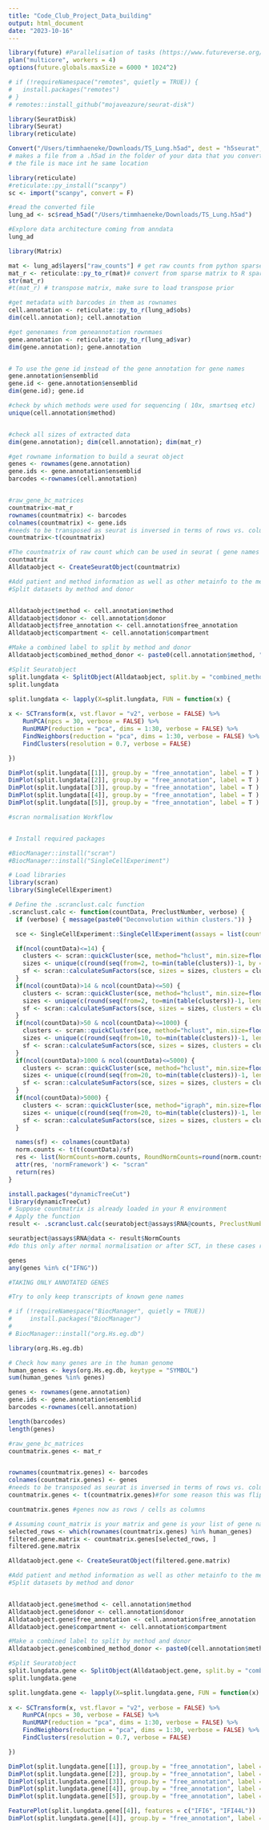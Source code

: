 ```yaml
---
title: "Code_Club_Project_Data_building"
output: html_document
date: "2023-10-16"
---
```



```r
library(future) #Parallelisation of tasks (https://www.futureverse.org/packages-over#View.html)
plan("multicore", workers = 4)
options(future.globals.maxSize = 6000 * 1024^2) 
```

```r
# if (!requireNamespace("remotes", quietly = TRUE)) {
#   install.packages("remotes")
# }
# remotes::install_github("mojaveazure/seurat-disk")

library(SeuratDisk)
library(Seurat)
library(reticulate)
```


```r
Convert("/Users/timmhaeneke/Downloads/TS_Lung.h5ad", dest = "h5seurat", overwrite = TRUE)
# makes a file from a .h5ad in the folder of your data that you convert
# the file is mace int he same location
```

```r
library(reticulate)
#reticulate::py_install("scanpy")
sc <- import("scanpy", convert = F)

#read the converted file
lung_ad <- sc$read_h5ad("/Users/timmhaeneke/Downloads/TS_Lung.h5ad")
```

```r
#Explore data architecture coming from anndata
lung_ad
```

```r
library(Matrix)

mat <- lung_ad$layers["raw_counts"] # get raw counts from python sparse matrix 
mat_r <- reticulate::py_to_r(mat)# convert from sparse matrix to R sparse Matrix, as found in counts
str(mat_r)
#t(mat_r) # transpose matrix, make sure to load transpose prior

#get metadata with barcodes in them as rownames
cell.annotation <- reticulate::py_to_r(lung_ad$obs)
dim(cell.annotation); cell.annotation

#get genenames from geneannotation rownmaes
gene.annotation <- reticulate::py_to_r(lung_ad$var)
dim(gene.annotation); gene.annotation


# To use the gene id instead of the gene annotation for gene names
gene.annotation$ensemblid
gene.id <- gene.annotation$ensemblid
dim(gene.id); gene.id

#check by which methods were used for sequencing ( 10x, smartseq etc)
unique(cell.annotation$method)


#check all sizes of extracted data
dim(gene.annotation); dim(cell.annotation); dim(mat_r)

```



```r
#get rowname information to build a seurat object
genes <- rownames(gene.annotation)
gene.ids <- gene.annotation$ensemblid
barcodes <-rownames(cell.annotation)


#raw_gene_bc_matrices
countmatrix<-mat_r
rownames(countmatrix) <- barcodes 
colnames(countmatrix) <- gene.ids
#needs to be transposed as seurat is inversed in terms of rows vs. columns
countmatrix<-t(countmatrix)
```

```r
#The countmatrix of raw count which can be used in seurat ( gene names are the enselmb id)
countmatrix
Alldataobject <- CreateSeuratObject(countmatrix)

#Add patient and method information as well as other metainfo to the metadata
#Split datasets by method and donor


Alldataobject$method <- cell.annotation$method
Alldataobject$donor <- cell.annotation$donor
Alldataobject$free_annotation <- cell.annotation$free_annotation
Alldataobject$compartment <- cell.annotation$compartment

#Make a combined label to split by method and donor
Alldataobject$combined_method_donor <- paste0(cell.annotation$method, "_", cell.annotation$donor)

#Split Seuratobject
split.lungdata <- SplitObject(Alldataobject, split.by = "combined_method_donor")
split.lungdata
```

```r
split.lungdata <- lapply(X=split.lungdata, FUN = function(x) {
  
x <- SCTransform(x, vst.flavor = "v2", verbose = FALSE) %>%
    RunPCA(npcs = 30, verbose = FALSE) %>%
    RunUMAP(reduction = "pca", dims = 1:30, verbose = FALSE) %>%
    FindNeighbors(reduction = "pca", dims = 1:30, verbose = FALSE) %>%
    FindClusters(resolution = 0.7, verbose = FALSE)

})

DimPlot(split.lungdata[[1]], group.by = "free_annotation", label = T ) + DimPlot(split.lungdata[[1]] )
DimPlot(split.lungdata[[2]], group.by = "free_annotation", label = T )
DimPlot(split.lungdata[[3]], group.by = "free_annotation", label = T )
DimPlot(split.lungdata[[4]], group.by = "free_annotation", label = T )
DimPlot(split.lungdata[[5]], group.by = "free_annotation", label = T )

```

```r
#scran normalisation Workflow


# Install required packages

#BiocManager::install("scran")
#BiocManager::install("SingleCellExperiment")

# Load libraries
library(scran)
library(SingleCellExperiment)

# Define the .scranclust.calc function
.scranclust.calc <- function(countData, PreclustNumber, verbose) {
  if (verbose) { message(paste0("Deconvolution within clusters.")) }

  sce <- SingleCellExperiment::SingleCellExperiment(assays = list(counts = as.matrix(countData)))

  if(ncol(countData)<=14) {
    clusters <- scran::quickCluster(sce, method="hclust", min.size=floor(PreclustNumber*0.75))
    sizes <- unique(c(round(seq(from=2, to=min(table(clusters))-1, by = 1))))
    sf <- scran::calculateSumFactors(sce, sizes = sizes, clusters = clusters, positive = TRUE)
  }
  if(ncol(countData)>14 & ncol(countData)<=50) {
    clusters <- scran::quickCluster(sce, method="hclust", min.size=floor(PreclustNumber*0.75))
    sizes <- unique(c(round(seq(from=2, to=min(table(clusters))-1, length.out=6))))
    sf <- scran::calculateSumFactors(sce, sizes = sizes, clusters = clusters, positive = TRUE)
  }
  if(ncol(countData)>50 & ncol(countData)<=1000) {
    clusters <- scran::quickCluster(sce, method="hclust", min.size=floor(PreclustNumber*0.75))
    sizes <- unique(c(round(seq(from=10, to=min(table(clusters))-1, length.out=6))))
    sf <- scran::calculateSumFactors(sce, sizes = sizes, clusters = clusters, positive = TRUE)
  }
  if(ncol(countData)>1000 & ncol(countData)<=5000) {
    clusters <- scran::quickCluster(sce, method="hclust", min.size=floor(PreclustNumber*0.75))
    sizes <- unique(c(round(seq(from=20, to=min(table(clusters))-1, length.out=6))))
    sf <- scran::calculateSumFactors(sce, sizes = sizes, clusters = clusters, positive = TRUE)
  }
  if(ncol(countData)>5000) {
    clusters <- scran::quickCluster(sce, method="igraph", min.size=floor(PreclustNumber*0.75))
    sizes <- unique(c(round(seq(from=20, to=min(table(clusters))-1, length.out=6))))
    sf <- scran::calculateSumFactors(sce, sizes = sizes, clusters = clusters, positive = TRUE)
  }

  names(sf) <- colnames(countData)
  norm.counts <- t(t(countData)/sf)
  res <- list(NormCounts=norm.counts, RoundNormCounts=round(norm.counts), size.factors=sf)
  attr(res, 'normFramework') <- "scran"
  return(res)
}

install.packages("dynamicTreeCut")
library(dynamicTreeCut)
# Suppose countmatrix is already loaded in your R environment
# Apply the function
result <- .scranclust.calc(seuratobject@assays$RNA@counts, PreclustNumber = 6, verbose = TRUE)  # Assuming PreclustNumber is 10, adjust as needed

seuratbject@assays$RNA@data <- result$NormCounts
#do this only after normal normalisation or after SCT, in these cases replace the seuratbject@assays$RNA@data slot with the resulted NormCounts and then run FindVariables again. 

```


```r
genes 
any(genes %in% c("IFNG"))
```

```r
#TAKING ONLY ANNOTATED GENES

#Try to only keep transcripts of known gene names

# if (!requireNamespace("BiocManager", quietly = TRUE))
#     install.packages("BiocManager")
# 
# BiocManager::install("org.Hs.eg.db")

library(org.Hs.eg.db)

# Check how many genes are in the human genome 
human_genes <- keys(org.Hs.eg.db, keytype = "SYMBOL")
sum(human_genes %in% genes)

```

```r

genes <- rownames(gene.annotation)
gene.ids <- gene.annotation$ensemblid
barcodes <-rownames(cell.annotation)

length(barcodes)
length(genes)

#raw_gene_bc_matrices
countmatrix.genes <- mat_r


rownames(countmatrix.genes) <- barcodes 
colnames(countmatrix.genes) <- genes
#needs to be transposed as seurat is inversed in terms of rows vs. columns
countmatrix.genes <- t(countmatrix.genes)#for some reason this was flipped might need to unflip

countmatrix.genes #genes now as rows / cells as columns 
```

```r
# Assuming count_matrix is your matrix and gene is your list of gene names
selected_rows <- which(rownames(countmatrix.genes) %in% human_genes)
filtered.gene.matrix <- countmatrix.genes[selected_rows, ]
filtered.gene.matrix
```

```r
Alldataobject.gene <- CreateSeuratObject(filtered.gene.matrix)

#Add patient and method information as well as other metainfo to the metadata
#Split datasets by method and donor


Alldataobject.gene$method <- cell.annotation$method
Alldataobject.gene$donor <- cell.annotation$donor
Alldataobject.gene$free_annotation <- cell.annotation$free_annotation
Alldataobject.gene$compartment <- cell.annotation$compartment

#Make a combined label to split by method and donor
Alldataobject.gene$combined_method_donor <- paste0(cell.annotation$method, "_", cell.annotation$donor)

#Split Seuratobject
split.lungdata.gene <- SplitObject(Alldataobject.gene, split.by = "combined_method_donor")
split.lungdata.gene

```

```r
split.lungdata.gene <- lapply(X=split.lungdata.gene, FUN = function(x) {
  
x <- SCTransform(x, vst.flavor = "v2", verbose = FALSE) %>%
    RunPCA(npcs = 30, verbose = FALSE) %>%
    RunUMAP(reduction = "pca", dims = 1:30, verbose = FALSE) %>%
    FindNeighbors(reduction = "pca", dims = 1:30, verbose = FALSE) %>%
    FindClusters(resolution = 0.7, verbose = FALSE)

})

DimPlot(split.lungdata.gene[[1]], group.by = "free_annotation", label = T ) + DimPlot(split.lungdata[[1]] )
DimPlot(split.lungdata.gene[[2]], group.by = "free_annotation", label = T )
DimPlot(split.lungdata.gene[[3]], group.by = "free_annotation", label = T )
DimPlot(split.lungdata.gene[[4]], group.by = "free_annotation", label = T )
DimPlot(split.lungdata.gene[[5]], group.by = "free_annotation", label = T )
```
```r
FeaturePlot(split.lungdata.gene[[4]], features = c("IFI6", "IFI44L")) 
DimPlot(split.lungdata.gene[[4]], group.by = "free_annotation", label = T  ) + NoLegend()
```


